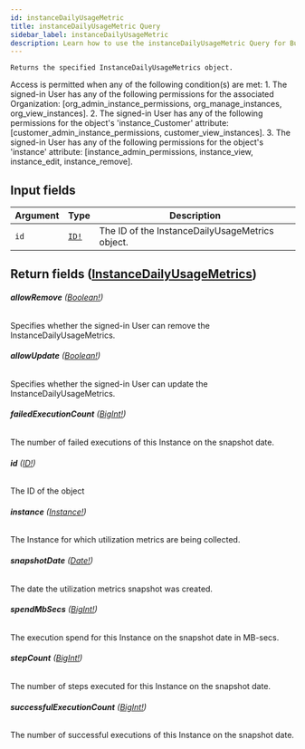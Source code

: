 ```yaml
---
id: instanceDailyUsageMetric
title: instanceDailyUsageMetric Query
sidebar_label: instanceDailyUsageMetric
description: Learn how to use the instanceDailyUsageMetric Query for Builder's API.
---
```


    Returns the specified InstanceDailyUsageMetrics object.

Access is permitted when any of the following condition(s) are met: 1. The signed-in User has any of the following permissions for the associated Organization: [org_admin_instance_permissions, org_manage_instances, org_view_instances]. 2. The signed-in User has any of the following permissions for the object's 'instance_Customer' attribute: [customer_admin_instance_permissions, customer_view_instances]. 3. The signed-in User has any of the following permissions for the object's 'instance' attribute: [instance_admin_permissions, instance_view, instance_edit, instance_remove].

## Input fields

| Argument | Type                              | Description                                     |
| -------- | --------------------------------- | ----------------------------------------------- |
| `id`     | [`ID!`](/docs/composer/builder/api/schema/scalar/ID.mdx) | The ID of the InstanceDailyUsageMetrics object. |

## Return fields ([InstanceDailyUsageMetrics](/docs/composer/builder/api/schema/object/InstanceDailyUsageMetrics.mdx))

###### <b>allowRemove</b> ([Boolean!](/docs/composer/builder/api/schema/scalar/Boolean.mdx))

Specifies whether the signed-in User can remove the InstanceDailyUsageMetrics.

###### <b>allowUpdate</b> ([Boolean!](/docs/composer/builder/api/schema/scalar/Boolean.mdx))

Specifies whether the signed-in User can update the InstanceDailyUsageMetrics.

###### <b>failedExecutionCount</b> ([BigInt!](/docs/composer/builder/api/schema/scalar/BigInt.mdx))

The number of failed executions of this Instance on the snapshot date.

###### <b>id</b> ([ID!](/docs/composer/builder/api/schema/scalar/ID.mdx))

The ID of the object

###### <b>instance</b> ([Instance!](/docs/composer/builder/api/schema/object/Instance.mdx))

The Instance for which utilization metrics are being collected.

###### <b>snapshotDate</b> ([Date!](/docs/composer/builder/api/schema/scalar/Date.mdx))

The date the utilization metrics snapshot was created.

###### <b>spendMbSecs</b> ([BigInt!](/docs/composer/builder/api/schema/scalar/BigInt.mdx))

The execution spend for this Instance on the snapshot date in MB-secs.

###### <b>stepCount</b> ([BigInt!](/docs/composer/builder/api/schema/scalar/BigInt.mdx))

The number of steps executed for this Instance on the snapshot date.

###### <b>successfulExecutionCount</b> ([BigInt!](/docs/composer/builder/api/schema/scalar/BigInt.mdx))

The number of successful executions of this Instance on the snapshot date.
